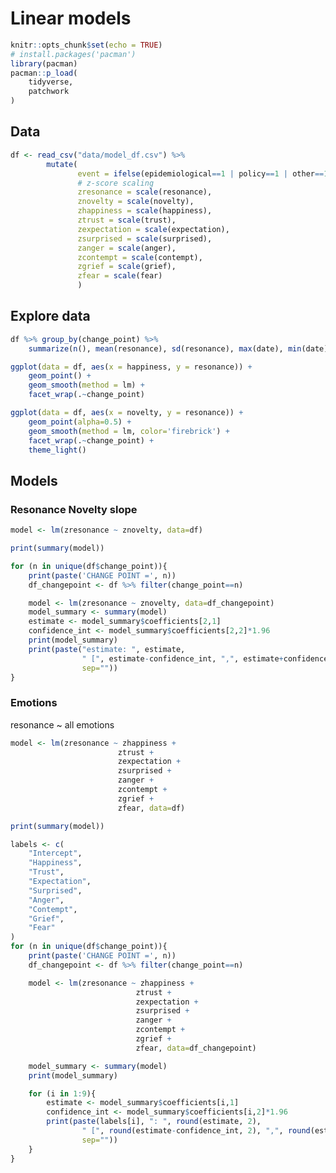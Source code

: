 # Linear models 

```r
knitr::opts_chunk$set(echo = TRUE)
# install.packages('pacman')
library(pacman)
pacman::p_load(
    tidyverse, 
    patchwork
)

```

## Data
```r
df <- read_csv("data/model_df.csv") %>% 
        mutate(
               event = ifelse(epidemiological==1 | policy==1 | other==1, 1, 0),
               # z-score scaling
               zresonance = scale(resonance),
               znovelty = scale(novelty),
               zhappiness = scale(happiness), 
               ztrust = scale(trust),
               zexpectation = scale(expectation),
               zsurprised = scale(surprised),
               zanger = scale(anger),
               zcontempt = scale(contempt), 
               zgrief = scale(grief), 
               zfear = scale(fear)
               )  
```

## Explore data
```r
df %>% group_by(change_point) %>%
    summarize(n(), mean(resonance), sd(resonance), max(date), min(date))
```

```r
ggplot(data = df, aes(x = happiness, y = resonance)) + 
    geom_point() +
    geom_smooth(method = lm) + 
    facet_wrap(.~change_point)
```

```r
ggplot(data = df, aes(x = novelty, y = resonance)) + 
    geom_point(alpha=0.5) +
    geom_smooth(method = lm, color='firebrick') + 
    facet_wrap(.~change_point) + 
    theme_light()
```

## Models

### Resonance Novelty slope
```r
model <- lm(zresonance ~ znovelty, data=df)

print(summary(model))
```

```r
for (n in unique(df$change_point)){
    print(paste('CHANGE POINT =', n))
    df_changepoint <- df %>% filter(change_point==n)

    model <- lm(zresonance ~ znovelty, data=df_changepoint)
    model_summary <- summary(model)
    estimate <- model_summary$coefficients[2,1]
    confidence_int <- model_summary$coefficients[2,2]*1.96
    print(model_summary)
    print(paste("estimate: ", estimate, 
                " [", estimate-confidence_int, ",", estimate+confidence_int, "]",
                sep=""))
}
```

### Emotions
resonance ~ all emotions
```r
model <- lm(zresonance ~ zhappiness + 
                        ztrust + 
                        zexpectation + 
                        zsurprised +
                        zanger +
                        zcontempt +
                        zgrief +
                        zfear, data=df)

print(summary(model))
```

```r
labels <- c(
    "Intercept",
    "Happiness",
    "Trust",
    "Expectation",
    "Surprised",
    "Anger",
    "Contempt",
    "Grief",
    "Fear"
)
for (n in unique(df$change_point)){
    print(paste('CHANGE POINT =', n))
    df_changepoint <- df %>% filter(change_point==n)

    model <- lm(zresonance ~ zhappiness + 
                            ztrust + 
                            zexpectation + 
                            zsurprised +
                            zanger +
                            zcontempt +
                            zgrief +
                            zfear, data=df_changepoint)

    model_summary <- summary(model)
    print(model_summary)

    for (i in 1:9){
        estimate <- model_summary$coefficients[i,1]
        confidence_int <- model_summary$coefficients[i,2]*1.96
        print(paste(labels[i], ": ", round(estimate, 2), 
                " [", round(estimate-confidence_int, 2), ",", round(estimate+confidence_int, 2), "]",
                sep=""))
    }
}
```
